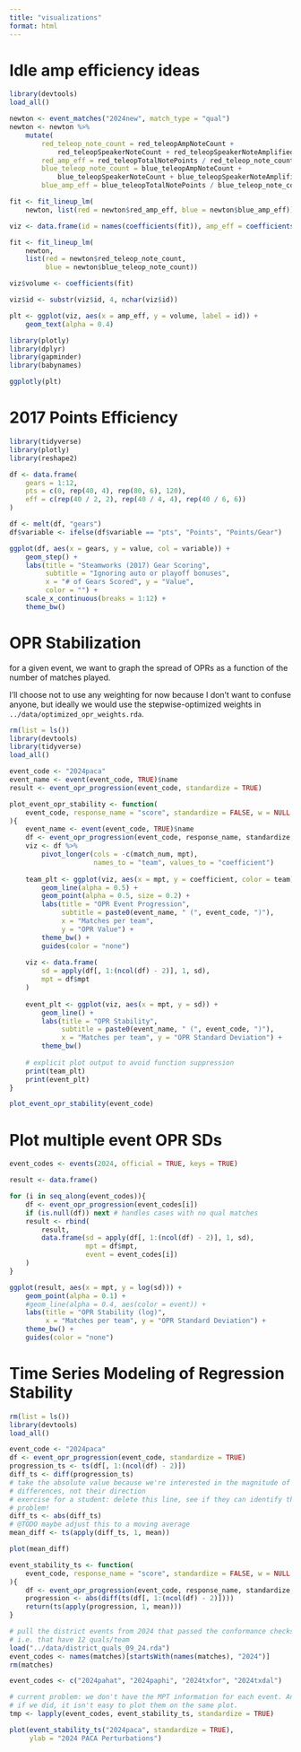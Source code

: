 ```yaml
---
title: "visualizations"
format: html
---
```


# Idle amp efficiency ideas

```r
library(devtools)
load_all()

newton <- event_matches("2024new", match_type = "qual")
newton <- newton %>%
    mutate(
        red_teleop_note_count = red_teleopAmpNoteCount + 
            red_teleopSpeakerNoteCount + red_teleopSpeakerNoteAmplifiedCount,
        red_amp_eff = red_teleopTotalNotePoints / red_teleop_note_count, 
        blue_teleop_note_count = blue_teleopAmpNoteCount + 
            blue_teleopSpeakerNoteCount + blue_teleopSpeakerNoteAmplifiedCount,
        blue_amp_eff = blue_teleopTotalNotePoints / blue_teleop_note_count)

fit <- fit_lineup_lm(
    newton, list(red = newton$red_amp_eff, blue = newton$blue_amp_eff))

viz <- data.frame(id = names(coefficients(fit)), amp_eff = coefficients(fit))

fit <- fit_lineup_lm(
    newton, 
    list(red = newton$red_teleop_note_count, 
         blue = newton$blue_teleop_note_count))

viz$volume <- coefficients(fit)

viz$id <- substr(viz$id, 4, nchar(viz$id))

plt <- ggplot(viz, aes(x = amp_eff, y = volume, label = id)) + 
    geom_text(alpha = 0.4)

library(plotly)
library(dplyr)
library(gapminder)
library(babynames)

ggplotly(plt)
```

# 2017 Points Efficiency

```r
library(tidyverse)
library(plotly)
library(reshape2)

df <- data.frame(
    gears = 1:12, 
    pts = c(0, rep(40, 4), rep(80, 6), 120), 
    eff = c(rep(40 / 2, 2), rep(40 / 4, 4), rep(40 / 6, 6))
)

df <- melt(df, "gears")
df$variable <- ifelse(df$variable == "pts", "Points", "Points/Gear")

ggplot(df, aes(x = gears, y = value, col = variable)) + 
    geom_step() + 
    labs(title = "Steamworks (2017) Gear Scoring", 
         subtitle = "Ignoring auto or playoff bonuses",
         x = "# of Gears Scored", y = "Value", 
         color = "") + 
    scale_x_continuous(breaks = 1:12) + 
    theme_bw()
```

# OPR Stabilization

for a given event, we want to graph the spread of OPRs as a function of the number of matches played.

I'll choose not to use any weighting for now because I don't want to confuse anyone, but ideally we would use the stepwise-optimized weights in `../data/optimized_opr_weights.rda`.

```r
rm(list = ls())
library(devtools)
library(tidyverse)
load_all()
```

```r
event_code <- "2024paca"
event_name <- event(event_code, TRUE)$name
result <- event_opr_progression(event_code, standardize = TRUE)

plot_event_opr_stability <- function(
    event_code, response_name = "score", standardize = FALSE, w = NULL
){
    event_name <- event(event_code, TRUE)$name
    df <- event_opr_progression(event_code, response_name, standardize, w)
    viz <- df %>%
        pivot_longer(cols = -c(match_num, mpt), 
                     names_to = "team", values_to = "coefficient")
    
    team_plt <- ggplot(viz, aes(x = mpt, y = coefficient, color = team)) + 
        geom_line(alpha = 0.5) + 
        geom_point(alpha = 0.5, size = 0.2) + 
        labs(title = "OPR Event Progression", 
             subtitle = paste0(event_name, " (", event_code, ")"), 
             x = "Matches per team", 
             y = "OPR Value") + 
        theme_bw() + 
        guides(color = "none")
    
    viz <- data.frame(
        sd = apply(df[, 1:(ncol(df) - 2)], 1, sd), 
        mpt = df$mpt
    )
    
    event_plt <- ggplot(viz, aes(x = mpt, y = sd)) + 
        geom_line() + 
        labs(title = "OPR Stability", 
             subtitle = paste0(event_name, " (", event_code, ")"), 
             x = "Matches per team", y = "OPR Standard Deviation") + 
        theme_bw()
    
    # explicit plot output to avoid function suppression
    print(team_plt)
    print(event_plt) 
}

plot_event_opr_stability(event_code)
```

# Plot multiple event OPR SDs

```r
event_codes <- events(2024, official = TRUE, keys = TRUE)

result <- data.frame()

for (i in seq_along(event_codes)){
    df <- event_opr_progression(event_codes[i])
    if (is.null(df)) next # handles cases with no qual matches
    result <- rbind(
        result, 
        data.frame(sd = apply(df[, 1:(ncol(df) - 2)], 1, sd), 
                   mpt = df$mpt, 
                   event = event_codes[i])
    )
}

ggplot(result, aes(x = mpt, y = log(sd))) + 
    geom_point(alpha = 0.1) + 
    #geom_line(alpha = 0.4, aes(color = event)) + 
    labs(title = "OPR Stability (log)", 
         x = "Matches per team", y = "OPR Standard Deviation") + 
    theme_bw() + 
    guides(color = "none")
```

# Time Series Modeling of Regression Stability

```r
rm(list = ls())
library(devtools)
load_all()
```

```r
event_code <- "2024paca"
df <- event_opr_progression(event_code, standardize = TRUE)
progression_ts <- ts(df[, 1:(ncol(df) - 2)])
diff_ts <- diff(progression_ts)
# take the absolute value because we're interested in the magnitude of the 
# differences, not their direction
# exercise for a student: delete this line, see if they can identify the 
# problem!
diff_ts <- abs(diff_ts)
# @TODO maybe adjust this to a moving average
mean_diff <- ts(apply(diff_ts, 1, mean))

plot(mean_diff)
```

```r
event_stability_ts <- function(
    event_code, response_name = "score", standardize = FALSE, w = NULL
){
    df <- event_opr_progression(event_code, response_name, standardize, w)
    progression <- abs(diff(ts(df[, 1:(ncol(df) - 2)])))
    return(ts(apply(progression, 1, mean)))
}

# pull the district events from 2024 that passed the conformance checks
# i.e. that have 12 quals/team
load("../data/district_quals_09_24.rda")
event_codes <- names(matches)[startsWith(names(matches), "2024")]
rm(matches)

event_codes <- c("2024pahat", "2024paphi", "2024txfor", "2024txdal")

# current problem: we don't have the MPT information for each event. And even
# if we did, it isn't easy to plot them on the same plot.
tmp <- lapply(event_codes, event_stability_ts, standardize = TRUE)

plot(event_stability_ts("2024paca", standardize = TRUE), 
     ylab = "2024 PACA Perturbations")
```


